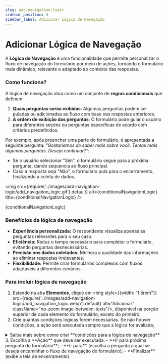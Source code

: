 ```yaml
---
slug: add-navigation-logic
sidebar_position: 5
sidebar_label: Adicionar Lógica de Navegação
---
```


# Adicionar Lógica de Navegação

A **Lógica de Navegação** é uma funcionalidade que permite personalizar o fluxo de navegação do formulário por meio de ações,
tornando o formulário mais dinâmico, relevante e adaptado ao contexto das respostas.

### Como funciona?

A lógica de navegação atua como um conjunto de **regras condicionais** que definem:
1. **Quais perguntas serão exibidas**: Algumas perguntas podem ser puladas ou adicionadas ao fluxo com base nas respostas anteriores.
2. **A ordem de exibição das perguntas**: O formulário pode guiar o usuário para diferentes seções ou perguntas específicas de acordo com critérios predefinidos.

Por exemplo, após preencher uma parte do formulário, é apresentada a seguinte pergunta: *"Gostaríamos de saber mais sobre você. Temos mais algumas perguntas.
Deseja continuar?"*:
- Se o usuário selecionar "Sim", o formulário segue para a próxima pergunta, dando sequencia ao fluxo principal.
- Caso a resposta seja "Não", o formulário pula para o encerramento, finalizando a coleta de dados.

<img
    src={require('../images/add-navigation-logic/add_navigation_logic.gif').default}
    alt={conditionalNavigationLogic}
    title={conditionalNavigationLogic}
/>
<p className="image-caption">{conditionalNavigationLogic}</p>

### Benefícios da lógica de navegação
- **Experiência personalizada:** O respondente visualiza apenas as perguntas relevantes para o seu caso.
- **Eficiência:** Reduz o tempo necessário para completar o formulário, evitando perguntas desnecessárias.
- **Precisão nos dados coletados:** Melhora a qualidade das informações ao eliminar respostas irrelevantes.
- **Flexibilidade:** Permite criar formulários complexos com fluxos adaptáveis a diferentes cenários.

### Para incluir lógica de navegação
1. Estando na aba **Elementos**, clique em <img style={{width: "1.5rem"}} src={require('../images/add-navigation-logic/add_navigation_logic.webp').default}
alt="Adicionar" className="no-zoom image-between-texts"/>, disponível na porção superior de cada elemento do formulário, exceto do primeiro;
2. Crie quantas condições lógicas forem necessárias. Se não houver condições, a ação será executada sempre que a lógica for avaliada;
<details>
    <summary> Saiba mais sobre como criar **condições para a lógica de navegação**</summary>
    <h3>Condições </h3>
    1. Escolha a pergunta condicional. São mostradas todas as perguntas de cuja ordens são inferiores ao elemento corrente.

    2. Após escolher a pergunta condicional, o sistema apresentará o operador lógico da condição de
    acordo com o tipo do elemento da pergunta condicional. Por exemplo, para os elementos do tipo
    **Seleção única** e **Múltiplas seleções**, será mostrada as seguintes opções: *igual a*, *estiver
    preenchida* ou *estiver vazia*; para elementos do tipo **Texto**, serão apresentadas: *igual a*, *inclui*,
    *estiver preenchida* e *estiver vazia*.

    3. Defina o valor da pergunta condicional que deve ser satisfeita para completar a condição lógica.
    Para elementos dos tipos **Seleção única** e **Múltiplas seleções**, por exemplo, são apresentadas as opções
    de resposta disponíveis. Para elementos do tipo **Texto**, é necessário informar o texto esperado.

    4. Inclua, por meio do botão <img style={{width: '6rem'}}
                                      src={require('../images/condition_button.webp').default}
                                      alt="Condição" className="no-zoom image-between-texts"/> quantas condições
    de exibição forem necessárias.

    5. O botão <img style={{width: "2%"}}
                    src={require("../images/order_button.webp").default}
                    alt="Ordena" className="no-zoom image-between-texts"/> ordena as condições lógicas
    automaticamente, de acordo com a ordem que os elementos foram inseridos no formulário. Por exemplo, se uma
    pergunta da uma condição precede a ordem da pergunta da condição anterior, aquela condição será colocada
    antes desta.
</details>
3. Escolha a **Ação** que deve ser executada:
    - **Ir para próxima pergunta do formulário**;
    - **Ir para** (escolha a pergunta a qual se deseja encaminhar o fluxo de navegação do formulário);
    - **Finalizar** (exibe a tela de encerramento)
